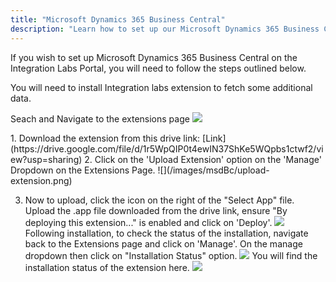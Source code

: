 ```yaml
---
title: "Microsoft Dynamics 365 Business Central"
description: "Learn how to set up our Microsoft Dynamics 365 Business Central integration."
---
```


If you wish to set up Microsoft Dynamics 365 Business Central on the Integration Labs Portal, you will need to follow the steps outlined below.

<Note>You will need to install Integration labs extension to fetch some additional data.</Note>

<Steps titleSize="h2">

<Step title="Navigate to the extensions page" stepNumber="1">

Seach and Navigate to the extensions page 
![](/images/msdBc/manage-extensions.png)

</Step>

<Step title="Upload the extension" stepNumber="2">
1. Download the extension from this drive link: [Link](https://drive.google.com/file/d/1r5WpQIP0t4ewIN37ShKe5WQpbs1ctwf2/view?usp=sharing)
2. Click on the 'Upload Extension' option on the 'Manage' Dropdown on the Extensions Page.
![](/images/msdBc/upload-extension.png)

3. Now to upload, click the icon on the right of the "Select App" file. Upload the .app file downloaded from the drive link, ensure "By deploying this extension..." is enabled and click on 'Deploy'.
![](/images/msdBc/accept-terms.png)
Following installation, to check the status of the installation, navigate back to the Extensions page and click on 'Manage'. On the manage dropdown then click on "Installation Status" option.
![](/images/msdBc/status.png)
You will find the installation status of the extension here.
![](/images/msdBc/status-view.png)

</Step>


</Steps>
